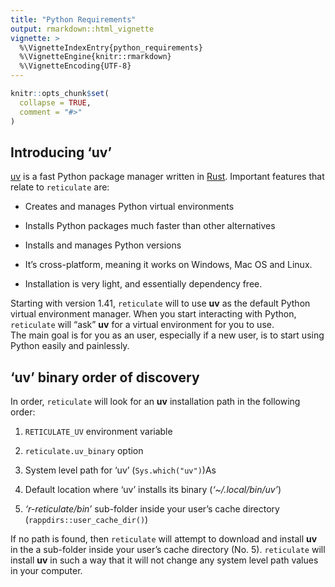 ```yaml
---
title: "Python Requirements"
output: rmarkdown::html_vignette
vignette: >
  %\VignetteIndexEntry{python_requirements}
  %\VignetteEngine{knitr::rmarkdown}
  %\VignetteEncoding{UTF-8}
---
```


```r
knitr::opts_chunk$set(
  collapse = TRUE,
  comment = "#>"
)
```


## Introducing 'uv'

[uv](https://docs.astral.sh/uv/) is a fast Python package manager written in 
[Rust](https://www.rust-lang.org/).  Important features that relate to `reticulate` 
are:

- Creates and manages Python virtual environments

- Installs Python packages much faster than other alternatives

- Installs and manages Python versions

- It's cross-platform, meaning it works on Windows, Mac OS and Linux. 

- Installation is very light, and essentially dependency free. 


Starting with version 1.41, `reticulate` will to use **uv** as the default
Python virtual environment manager. When you start interacting with Python, 
`reticulate` will "ask" **uv** for a virtual environment for you to use.  
The main goal is for you as an user, especially if a new user, is to start using 
Python easily and painlessly.  


## 'uv' binary order of discovery

In order, `reticulate` will look for an **uv** installation path in the following
order:

1. `RETICULATE_UV` environment variable

2. `reticulate.uv_binary` option

3. System level path for 'uv' (`Sys.which("uv")`)As

4. Default location where 'uv' installs its binary (*'~/.local/bin/uv'*)

5. *'r-reticulate/bin'* sub-folder inside your user's cache directory 
(`rappdirs::user_cache_dir()`)

If no path is found, then `reticulate` will attempt to download and install 
**uv** in the a sub-folder inside your user's cache directory (No. 5). 
`reticulate` will install **uv** in such a way that it will not change any
system level path values in your computer. 




